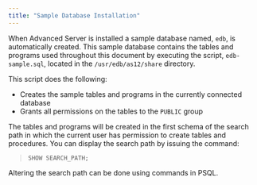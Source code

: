 ```yaml
---
title: "Sample Database Installation"
---
```


<div id="sample_database_installation" class="registered_link"></div>


When Advanced Server is installed a sample database named, `edb`, is automatically created. This sample database contains the tables and programs used throughout this document by executing the script, `edb-sample.sql`, located in the `/usr/edb/as12/share` directory.

This script does the following:

  - Creates the sample tables and programs in the currently connected database
  - Grants all permissions on the tables to the `PUBLIC` group

The tables and programs will be created in the first schema of the search path in which the current user has permission to create tables and procedures. You can display the search path by issuing the command:

> 
> 
> ``` text
> SHOW SEARCH_PATH;
> ```

Altering the search path can be done using commands in PSQL.
